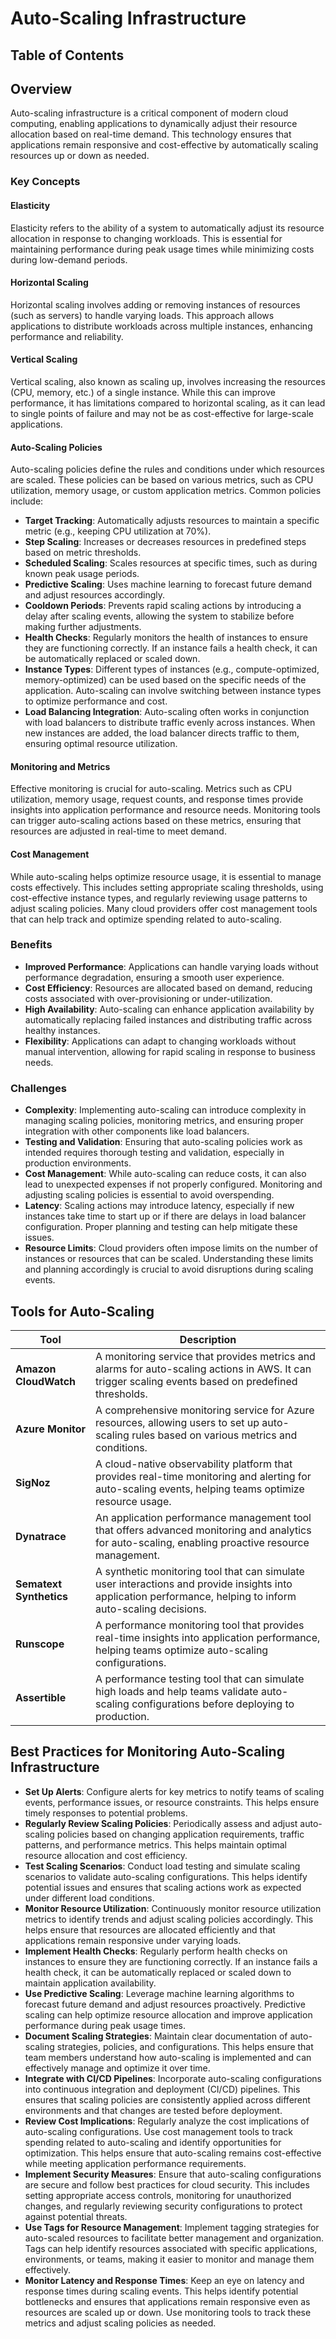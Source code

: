 
# Auto-Scaling Infrastructure

## Table of Contents

## Overview

Auto-scaling infrastructure is a critical component of modern cloud computing, enabling applications to dynamically adjust their resource allocation based on real-time demand. This technology ensures that applications remain responsive and cost-effective by automatically scaling resources up or down as needed.

### Key Concepts

#### Elasticity

Elasticity refers to the ability of a system to automatically adjust its resource allocation in response to changing workloads. This is essential for maintaining performance during peak usage times while minimizing costs during low-demand periods.

#### Horizontal Scaling

Horizontal scaling involves adding or removing instances of resources (such as servers) to handle varying loads. This approach allows applications to distribute workloads across multiple instances, enhancing performance and reliability.

#### Vertical Scaling

Vertical scaling, also known as scaling up, involves increasing the resources (CPU, memory, etc.) of a single instance. While this can improve performance, it has limitations compared to horizontal scaling, as it can lead to single points of failure and may not be as cost-effective for large-scale applications.

#### Auto-Scaling Policies

Auto-scaling policies define the rules and conditions under which resources are scaled. These policies can be based on various metrics, such as CPU utilization, memory usage, or custom application metrics. Common policies include:

- **Target Tracking**: Automatically adjusts resources to maintain a specific metric (e.g., keeping CPU utilization at 70%).
- **Step Scaling**: Increases or decreases resources in predefined steps based on metric thresholds.
- **Scheduled Scaling**: Scales resources at specific times, such as during known peak usage periods.
- **Predictive Scaling**: Uses machine learning to forecast future demand and adjust resources accordingly.
- **Cooldown Periods**: Prevents rapid scaling actions by introducing a delay after scaling events, allowing the system to stabilize before making further adjustments.
- **Health Checks**: Regularly monitors the health of instances to ensure they are functioning correctly. If an instance fails a health check, it can be automatically replaced or scaled down.
- **Instance Types**: Different types of instances (e.g., compute-optimized, memory-optimized) can be used based on the specific needs of the application. Auto-scaling can involve switching between instance types to optimize performance and cost.
- **Load Balancing Integration**: Auto-scaling often works in conjunction with load balancers to distribute traffic evenly across instances. When new instances are added, the load balancer directs traffic to them, ensuring optimal resource utilization.

#### Monitoring and Metrics

Effective monitoring is crucial for auto-scaling. Metrics such as CPU utilization, memory usage, request counts, and response times provide insights into application performance and resource needs. Monitoring tools can trigger auto-scaling actions based on these metrics, ensuring that resources are adjusted in real-time to meet demand.

#### Cost Management

While auto-scaling helps optimize resource usage, it is essential to manage costs effectively. This includes setting appropriate scaling thresholds, using cost-effective instance types, and regularly reviewing usage patterns to adjust scaling policies. Many cloud providers offer cost management tools that can help track and optimize spending related to auto-scaling.

### Benefits

- **Improved Performance**: Applications can handle varying loads without performance degradation, ensuring a smooth user experience.
- **Cost Efficiency**: Resources are allocated based on demand, reducing costs associated with over-provisioning or under-utilization.
- **High Availability**: Auto-scaling can enhance application availability by automatically replacing failed instances and distributing traffic across healthy instances.
- **Flexibility**: Applications can adapt to changing workloads without manual intervention, allowing for rapid scaling in response to business needs.

### Challenges

- **Complexity**: Implementing auto-scaling can introduce complexity in managing scaling policies, monitoring metrics, and ensuring proper integration with other components like load balancers.
- **Testing and Validation**: Ensuring that auto-scaling policies work as intended requires thorough testing and validation, especially in production environments.
- **Cost Management**: While auto-scaling can reduce costs, it can also lead to unexpected expenses if not properly configured. Monitoring and adjusting scaling policies is essential to avoid overspending.
- **Latency**: Scaling actions may introduce latency, especially if new instances take time to start up or if there are delays in load balancer configuration. Proper planning and testing can help mitigate these issues.
- **Resource Limits**: Cloud providers often impose limits on the number of instances or resources that can be scaled. Understanding these limits and planning accordingly is crucial to avoid disruptions during scaling events.

## Tools for Auto-Scaling

| Tool                    | Description                                                                                                                                                  |
| ----------------------- | ------------------------------------------------------------------------------------------------------------------------------------------------------------ |
| **Amazon CloudWatch**   | A monitoring service that provides metrics and alarms for auto-scaling actions in AWS. It can trigger scaling events based on predefined thresholds.         |
| **Azure Monitor**       | A comprehensive monitoring service for Azure resources, allowing users to set up auto-scaling rules based on various metrics and conditions.                 |
| **SigNoz**              | A cloud-native observability platform that provides real-time monitoring and alerting for auto-scaling events, helping teams optimize resource usage.        |
| **Dynatrace**           | An application performance management tool that offers advanced monitoring and analytics for auto-scaling, enabling proactive resource management.           |
| **Sematext Synthetics** | A synthetic monitoring tool that can simulate user interactions and provide insights into application performance, helping to inform auto-scaling decisions. |
| **Runscope**            | A performance monitoring tool that provides real-time insights into application performance, helping teams optimize auto-scaling configurations.             |
| **Assertible**          | A performance testing tool that can simulate high loads and help teams validate auto-scaling configurations before deploying to production.                  |

## Best Practices for Monitoring Auto-Scaling Infrastructure

- **Set Up Alerts**: Configure alerts for key metrics to notify teams of scaling events, performance issues, or resource constraints. This helps ensure timely responses to potential problems.
- **Regularly Review Scaling Policies**: Periodically assess and adjust auto-scaling policies based on changing application requirements, traffic patterns, and performance metrics. This helps maintain optimal resource allocation and cost efficiency.
- **Test Scaling Scenarios**: Conduct load testing and simulate scaling scenarios to validate auto-scaling configurations. This helps identify potential issues and ensures that scaling actions work as expected under different load conditions.
- **Monitor Resource Utilization**: Continuously monitor resource utilization metrics to identify trends and adjust scaling policies accordingly. This helps ensure that resources are allocated efficiently and that applications remain responsive under varying loads.
- **Implement Health Checks**: Regularly perform health checks on instances to ensure they are functioning correctly. If an instance fails a health check, it can be automatically replaced or scaled down to maintain application availability.
- **Use Predictive Scaling**: Leverage machine learning algorithms to forecast future demand and adjust resources proactively. Predictive scaling can help optimize resource allocation and improve application performance during peak usage times.
- **Document Scaling Strategies**: Maintain clear documentation of auto-scaling strategies, policies, and configurations. This helps ensure that team members understand how auto-scaling is implemented and can effectively manage and optimize it over time.
- **Integrate with CI/CD Pipelines**: Incorporate auto-scaling configurations into continuous integration and deployment (CI/CD) pipelines. This ensures that scaling policies are consistently applied across different environments and that changes are tested before deployment.
- **Review Cost Implications**: Regularly analyze the cost implications of auto-scaling configurations. Use cost management tools to track spending related to auto-scaling and identify opportunities for optimization. This helps ensure that auto-scaling remains cost-effective while meeting application performance requirements.
- **Implement Security Measures**: Ensure that auto-scaling configurations are secure and follow best practices for cloud security. This includes setting appropriate access controls, monitoring for unauthorized changes, and regularly reviewing security configurations to protect against potential threats.
- **Use Tags for Resource Management**: Implement tagging strategies for auto-scaled resources to facilitate better management and organization. Tags can help identify resources associated with specific applications, environments, or teams, making it easier to monitor and manage them effectively.
- **Monitor Latency and Response Times**: Keep an eye on latency and response times during scaling events. This helps identify potential bottlenecks and ensures that applications remain responsive even as resources are scaled up or down. Use monitoring tools to track these metrics and adjust scaling policies as needed.
